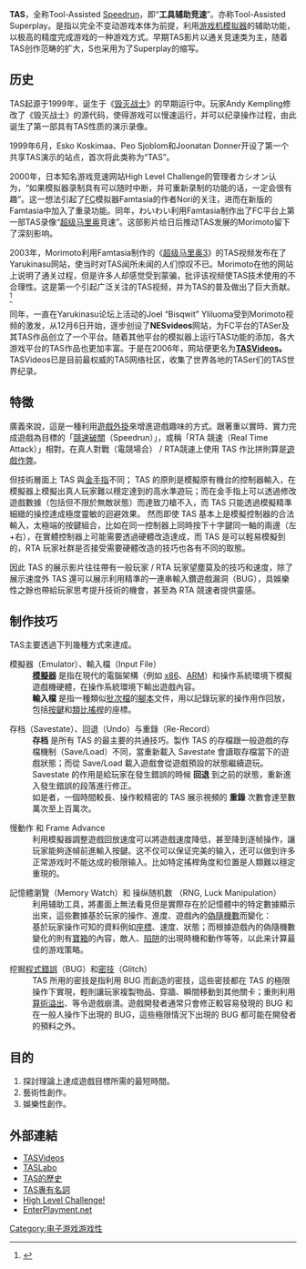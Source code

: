 {{noteTA
|G1=Games
|G2=Mario
}}

'''TAS'''，全称Tool-Assisted [[Speedrun|Speedrun]]，即“'''工具辅助竞速'''”。亦称Tool-Assisted Superplay。是指以完全不变动游戏本体为前提，利用[[游戏机模拟器|游戏机模拟器]]的辅助功能，以极高的精度完成游戏的一种游戏方式。早期TAS影片以通关竞速类为主，随着TAS创作范畴的扩大，S也采用为了Superplay的缩写。

== 历史 ==
TAS起源于1999年，诞生于《[[毀滅戰士_(1993年遊戲)|毁灭战士]]》的早期运行中。玩家Andy Kempling修改了《毁灭战士》的源代码，使得游戏可以慢速运行，并可以纪录操作过程，由此诞生了第一部具有TAS性质的演示录像。

1999年6月，Esko Koskimaa、Peo Sjoblom和Joonatan Donner开设了第一个共享TAS演示的站点，首次将此类称为“TAS”。

2000年，日本知名游戏竞速网站High Level Challenge的管理者カシオン认为，“如果模拟器录制具有可以随时中断，并可重新录制的功能的话，一定会很有趣”。这一想法引起了[[红白机|FC]]模拟器Famtasia的作者Nori的关注，进而在新版的Famtasia中加入了重录功能。同年，わいわい利用Famtasia制作出了FC平台上第一部TAS录像“[[超级马里奥兄弟|超级马里奥]]竞速”。这部影片给日后推动TAS发展的Morimoto留下了深刻影响。

2003年，Morimoto利用Famtasia制作的《[[超級瑪利歐兄弟3|超级马里奥3]]》的TAS视频发布在了Yarukinasu网站，使当时对TAS闻所未闻的人们惊叹不已。Morimoto在他的网站上说明了通关过程，但是许多人却感觉受到蒙骗，批评该视频使TAS技术使用的不合理性。这是第一个引起广泛关注的TAS视频，并为TAS的普及做出了巨大贡献。<ref>{{Cite web|title=TAS|url=http://www.yuko2ch.net/rockman/tashistory.htm|accessdate=2020-02-20|work=www.yuko2ch.net|archive-date=2019-04-06|archive-url=https://web.archive.org/web/20190406131236/http://www.yuko2ch.net/rockman/tashistory.htm|dead-url=no}}</ref>

同年，一直在Yarukinasu论坛上活动的Joel “Bisqwit” Yliluoma受到Morimoto视频的激发，从12月6日开始，逐步创设了'''NESvideos'''网站，为FC平台的TASer及其TAS作品创立了一个平台。随着其他平台的模拟器上运行TAS功能的添加，各大游戏平台的TAS作品也更加丰富。于是在2006年，网站便更名为'''[http://tasvideos.org/ TASVideos]{{Wayback|url=http://tasvideos.org/ |date=20100208075224 }}。'''TASVideos已是目前最权威的TAS网络社区，收集了世界各地的TASer们的TAS世界纪录。

== 特徵 ==
廣義來說，這是一種利用[[遊戲外掛|遊戲外掛]]來增進遊戲趣味的方式。跟著重以實時、實力完成遊戲為目標的「[[競速破關|競速破關]]（Speedrun）」，或稱「RTA 競速（Real Time Attack）」相對。在真人對戰（電競場合） / RTA競速上使用 TAS 作比拼則算是[[遊戲作弊|遊戲作弊]]。

但技術層面上 TAS 與[[遊戲作弊|金手指]]不同；
TAS 的原則是模擬原有機台的控制器輸入，在模擬器上模擬出真人玩家難以穩定達到的高水準遊玩；而在金手指上可以透過修改遊戲數據（包括但不限於無敵狀態）而達致刀槍不入，而 TAS 只能透過模擬精準細緻的操控達成極度靈敏的迴避效果。
然而即使 TAS 基本上是模擬控制器的合法輸入，太極端的按鍵組合，比如在同一控制器上同時按下十字鍵同一軸的兩邊（左+右），在實體控制器上可能需要透過硬體改造達成，而 TAS 是可以輕易模擬到的，RTA 玩家社群是否接受需要硬體改造的技巧也各有不同的取態。

因此 TAS 的展示影片往往帶有一般玩家 / RTA 玩家望塵莫及的技巧和速度，除了展示速度外 TAS 還可以展示利用精準的一連串輸入鑽遊戲漏洞（BUG），具娛樂性之餘也帶給玩家思考提升技術的機會，甚至為 RTA 競速者提供靈感。

== 制作技巧 ==
TAS主要透過下列幾種方式來達成。

; 模擬器（Emulator）、輸入檔（Input File）
: '''[[模擬器|模擬器]]''' 是指在現代的電腦架構（例如 [[x86|x86]]、[[ARM架構|ARM]]）和操作系統環境下模擬遊戲機硬體，在操作系統環境下輸出遊戲內容。
: '''輸入檔''' 是指一種類似[[批次檔|批次檔]]的[[腳本|腳本]]文件，用以記錄玩家的操作用作回放，包括[[按鍵|按鍵]]和[[類比搖桿|類比搖桿]]的座標。

; 存档（Savestate）、回退（Undo）与重錄（Re-Record）
: '''存档''' 是所有 TAS 的最主要的共通技巧。製作 TAS 的存檔跟一般遊戲的存檔機制（Save/Load）不同，當重新載入 Savestate 會讀取存檔當下的遊戲狀態；而從 Save/Load 載入遊戲會從遊戲預設的狀態繼續遊玩。
: Savestate 的作用是給玩家在發生錯誤的時候 '''回退''' 到之前的狀態，重新進入發生錯誤的段落進行修正。
: 如是者，一個時間較長、操作較精密的 TAS 展示視頻的 '''重錄''' 次數會達至數萬次至上百萬次。

; 慢動作 和 Frame Advance
: 利用模擬器調整遊戲回放速度可以將遊戲速度降低，甚至降到逐帧操作，讓玩家能夠逐幀前進輸入按鍵。这不仅可以保证完美的输入，还可以做到许多正常游戏时不能达成的极限输入。比如特定搖桿角度和位置是人類難以穩定重現的。

; 記憶體瀏覽（Memory Watch）和 操纵随机数 （RNG, Luck Manipulation）
: 利用辅助工具，將畫面上無法看見但是實際存在於記憶體中的特定數據顯示出來，這些數據基於玩家的操作、進度、遊戲內的[[偽隨機數|偽隨機數]]而變化：
: 基於玩家操作可知的資料例如[[座標|座標]]、速度、狀態；而根據遊戲內的偽隨機數變化的則有[[寶箱|寶箱]]的內容，敵人、[[陷阱|陷阱]]的出現時機和動作等等，以此来计算最佳的游戏策略。

; 挖掘[[程式錯誤|程式錯誤]]（BUG）和[[密技|密技]]（Glitch）
: TAS 所用的密技是指利用 BUG 而創造的密技，這些密技都在 TAS 的極限操作下實現，輕則讓玩家複製物品、穿牆、瞬間移動到其他關卡；重則利用[[算術溢出|算術溢出]]、{{tsl|en|Arbitrary Code Execution|任意程式碼執行}}等令遊戲崩潰。遊戲開發者通常只會修正較容易發現的 BUG 和在一般人操作下出現的 BUG，這些極限情況下出現的 BUG 都可能在開發者的預料之外。

== 目的 ==
# 探討理論上達成遊戲目標所需的最短時間。
# 藝術性創作。
# 娛樂性創作。

== 外部連結 ==
* [http://tasvideos.org/ TASVideos]{{Wayback|url=http://tasvideos.org/ |date=20100208075224 }} {{en icon}}
* [https://archive.is/20081011064156/http://gocha.s1.zmx.jp/tas/ TASLabo] {{ja icon}}
* [http://www.yuko2ch.net/rockman/tashistory.htm TAS的歷史]{{Wayback|url=http://www.yuko2ch.net/rockman/tashistory.htm |date=20100107025128 }} {{ja icon}}
* [http://www.yuko2ch.net/rockman/tasyougo.htm TAS專有名詞]{{Wayback|url=http://www.yuko2ch.net/rockman/tasyougo.htm |date=20090831054349 }} {{ja icon}}
* [https://web.archive.org/web/20091129033135/http://www.geocities.jp/hlc6502/ High Level Challenge!] {{ja icon}}
* [http://enterplayment.net/ EnterPlayment.net]{{Wayback|url=http://enterplayment.net/ |date=20130529203212 }} {{en icon}}

{{電子遊戲術語}}

[[Category:电子游戏游戏性|Category:电子游戏游戏性]]